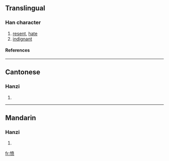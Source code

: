 {{see|憤}}

==Translingual==
===Han character===
{{Han char|rn=61|rad=心|as=09|sn=12|four=|canj=心十廿人 (PJTO)}}
# [[resent]], [[hate]]
# [[indignant]]
====References====
{{Han ref|kx=0396.071|hdz=42325.140|uh=6124|ud=24868}}

----
==Cantonese==
===Hanzi===
{{yue-hanzi|jyut=|y=fan5}}
# {{defn|Cantonese}}

----
==Mandarin==
===Hanzi===
{{cmn-hanzi|tra=憤|pin=[[fèn]] (fen4), [[shuò]] (shuo4)|wg=fen<sup>4</sup>, shuo<sup>4</sup>}}
# {{defn|Mandarin}}

[[fr:愤]]
